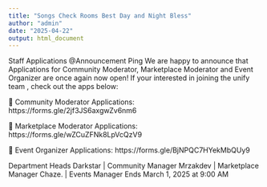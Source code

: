 ```yaml
---
title: "Songs Check Rooms Best Day and Night Bless"
author: "admin"
date: "2025-04-22"
output: html_document
---
```


Staff Applications
@Announcement Ping We are happy to announce that Applications for Community Moderator, Marketplace Moderator and Event Organizer are once again now open! If your interested in joining the unify team , check out the apps below:

🔗 Community Moderator Applications:
https://forms.gle/2jf3JS6axgwZv6nm6

🔗 Marketplace Moderator Applications:
https://forms.gle/wZCuZFNk8LpVcQzV9

🔗 Event Organizer Applications:
https://forms.gle/BjNPQC7HYekMbQUy9

Department Heads
Darkstar    | Community Manager 
Mrzakdev  | Marketplace Manager 
Chaze.        | Events Manager
Ends March 1, 2025 at 9:00 AM 
